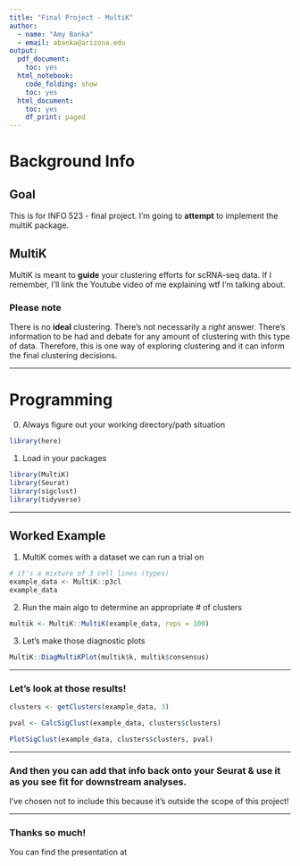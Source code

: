 ```yaml
---
title: "Final Project - MultiK"
author: 
  - name: "Amy Banka"
  - email: abanka@arizona.edu
output:
  pdf_document:
    toc: yes
  html_notebook:
    code_folding: show
    toc: yes
  html_document:
    toc: yes
    df_print: paged
---
```

# Background Info
## Goal 
This is for INFO 523 - final project.  I'm going to **attempt** to implement the multiK package.

## MultiK
MultiK is meant to **guide** your clustering efforts for scRNA-seq data. If I remember, I'll link the Youtube video of me explaining wtf I'm talking about.

### Please note
There is no **ideal** clustering. There's not necessarily a *right* answer. There's information to be had and debate for any amount of clustering with this type of data.  Therefore, this is one way of exploring clustering and it can inform the final clustering decisions.

***
# Programming

0. Always figure out your working directory/path situation
```r
library(here)
```

1. Load in your packages
```r
library(MultiK)
library(Seurat)
library(sigclust)
library(tidyverse)
```

***
## Worked Example
1. MultiK comes with a dataset we can run a trial on
```r
# it's a mixture of 3 cell lines (types)
example_data <- MultiK::p3cl
example_data
```
2. Run the main algo to determine an appropriate # of clusters
```r
multik <- MultiK::MultiK(example_data, reps = 100)
```

3. Let's make those diagnostic plots
```r
MultiK::DiagMultiKPlot(multik$k, multik$consensus)
```
***
### Let's look at those results!
```r
clusters <- getClusters(example_data, 3)
```

```r
pval <- CalcSigClust(example_data, clusters$clusters)
```

```r
PlotSigClust(example_data, clusters$clusters, pval)
```

***
### And then you can add that info back onto your Seurat & use it as you see fit for downstream analyses.
I've chosen not to include this because it's outside the scope of this project!

***
### Thanks so much!
You can find the presentation at 














